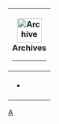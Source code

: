 {| class="infobox"  align="right"
|-
!align="center"|[[File:en/Vista-file-manager.png|50px|Archive]]<br>Archives
----
|-
| 
* [[{{NAMESPACE}}:{{PAGENAME}}/Archive 1|{{{1}}}]]
|}
<noinclude>
[[Category:en/Templates|A]]
</noinclude>